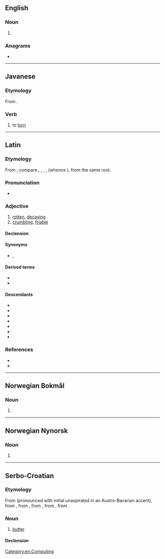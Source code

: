 {{also|Puter|putër|'puter}}
==English==

===Noun===
{{en-noun}}

# {{alternative form of|en|'puter}}

===Anagrams===
* {{anagrams|en|a=eprtu|Putre|erupt|reput|upter}}

[[Category:en:Computing]]

----

==Javanese==

===Etymology===
From {{inh|jv|kaw|putĕr}}.

===Verb===
{{head|jv|verb}}

# to [[turn]]

----

==Latin==

===Etymology===
{{root|la|ine-pro|*puH-}}
From {{der|la|ine-pro|*puH-}}; compare {{cog|sa|पूयति|tr=pū́yati||stinks, rots}}, {{cog|grc|πῦον||discharge from a sore}}, {{m|grc|πύθω||to rot}}, {{cog|got|𐍆𐌿𐌻𐍃||foul}}, {{cog|ang|fūl||foul}} (whence {{cog|en|foul}}), from the same root.

===Pronunciation===
* {{la-IPA|puter}}

===Adjective===
{{la-adj|puter<3+>}}

# [[rotten]], [[decaying]]
# [[crumbling]], [[friable]]

====Declension====
{{la-adecl|puter<3+>}}

====Synonyms====
* {{sense|rotten}} {{l|la|pūtidus}}, {{l|la|putridus}}

====Derived terms====
* {{l|la|putreō}}
* {{l|la|putrefaciō}}

====Descendants====
* {{desc|gl|podre}}
* {{desc|it|putre}}
* {{desc|kea|podri}}
* {{desc|pap|putrí}}
* {{desc|pt|podre}}
* {{desc|es|podre}}
* {{desc|cy|pwdr|bor=1}}

===References===
* {{R:L&S}}
* {{R:Elementary Lewis}}

----

==Norwegian Bokmål==

===Noun===
{{head|nb|noun form|g=m|g2=f}}

# {{inflection of|nb|pute||indefinite|p}}

----

==Norwegian Nynorsk==

===Noun===
{{head|nn|noun form|g=f}}

# {{inflection of|nn|pute||indefinite|p}}

----

==Serbo-Croatian==

===Etymology===
From {{bor|sh|de|Butter}} (pronounced with initial unaspirated {{IPAchar|[p]}} in an Austro-Bavarian accent), from {{der|sh|gmh|buter}}, from {{der|sh|goh|butira}}, from {{der|sh|gmw-pro|*buterā}}, from {{der|sh|la|būtȳrum}}, from {{der|sh|grc|βούτῡρον}}.

===Noun===
{{sh-noun|g=m|head=pȕter}}

# [[butter]]

====Declension====
{{sh-decl-noun
|puter|[[putri]], [[puteri]]
|[[putra]], [[putera]]|putara
|[[putru]], [[puteru]]|[[putrima]], [[puterima]]
|puter|[[putre]], [[putere]]
|[[putre]], [[putere]]|[[putri]], [[puteri]]
|[[putru]], [[puteru]]|[[putrima]], [[puterima]]
|[[putrom]], [[puterom]]|[[putrima]], [[puterima]]
}}

{{c|sh|Fats and oils}}